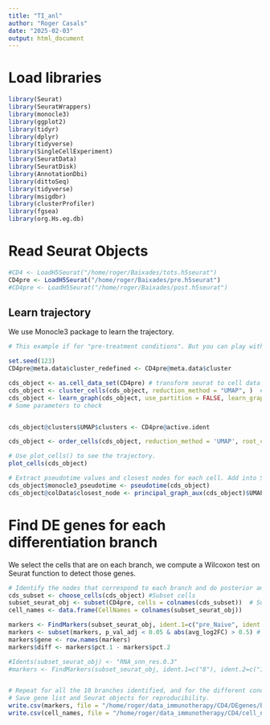 ```yaml
---
title: "TI_anl"
author: "Roger Casals"
date: "2025-02-03"
output: html_document
---
```




# Load libraries

```r

library(Seurat)
library(SeuratWrappers)
library(monocle3)
library(ggplot2)
library(tidyr)
library(dplyr)
library(tidyverse)
library(SingleCellExperiment)
library(SeuratData)
library(SeuratDisk)
library(AnnotationDbi)
library(dittoSeq)
library(tidyverse)
library(msigdbr)
library(clusterProfiler)
library(fgsea)
library(org.Hs.eg.db)


```


# Read Seurat Objects

```r

#CD4 <- LoadH5Seurat("/home/roger/Baixades/tots.h5seurat")
CD4pre <- LoadH5Seurat("/home/roger/Baixades/pre.h5seurat")
#CD4pre <- LoadH5Seurat("/home/roger/Baixades/post.h5seurat")
```




## Learn trajectory
We use Monocle3 package to learn the trajectory. 

```r
# This example if for "pre-treatment conditions". But you can play with any comparision. 

set.seed(123)
CD4pre@meta.data$cluster_redefined <- CD4pre@meta.data$cluster

cds_object <- as.cell_data_set(CD4pre) # transform seurat to cell data object (input for monocle)
cds_object <- cluster_cells(cds_object, reduction_method = "UMAP", )  # Cluster cells (necessary to learn graph)
cds_object <- learn_graph(cds_object, use_partition = FALSE, learn_graph_control = list(euclidean_distance_ratio=2, minimal_branch_len=5, prune_graph=TRUE)) # Learn graph on an unsupervised manner. 
# Some parameters to check 


cds_object@clusters$UMAP$clusters <- CD4pre@active.ident

cds_object <- order_cells(cds_object, reduction_method = 'UMAP', root_cells = colnames(cds_object[,clusters(cds_object) == "pre_Naive"]))  # We set up the root as naive cells.

# Use plot_cells() to see the trajectory. 
plot_cells(cds_object)

# Extract pseudotime values and closest nodes for each cell. Add into Seurat's object for further pre-processing
cds_object$monocle3_pseudotime <- pseudotime(cds_object)
cds_object@colData$closest_node <- principal_graph_aux(cds_object)$UMAP$pr_graph_cell_proj_closest_vertex

```



# Find DE genes for each differentiation branch
We select the cells that are on each branch, we compute a Wilcoxon test on Seurat function to detect those genes. 

```r
# Identify the nodes that correspond to each branch and do posterior analysis
cds_subset <- choose_cells(cds_object) #Subset cells
subset_seurat_obj <- subset(CD4pre, cells = colnames(cds_subset))  # Subset Seurat object
cell_names <- data.frame(CellNames = colnames(subset_seurat_obj))

markers <- FindMarkers(subset_seurat_obj, ident.1=c("pre_Naive", ident.2=c("pre_Th17")))  # Find DE genes based on Wilcoxon test based on the different conditions.
markers <- subset(markers, p_val_adj < 0.05 & abs(avg_log2FC) > 0.5) # Subset only the adjusted significative genes.
markers$gene <- row.names(markers)
markers$diff <- markers$pct.1 - markers$pct.2

#Idents(subset_seurat_obj) <- "RNA_snn_res.0.3"
#markers <- FindMarkers(subset_seurat_obj, ident.1=c("8"), ident.2=c("1"))  # Find DE genes based on Wilcoxon test based on the different conditions.


# Repeat for all the 10 branches identified, and for the different conditions. 
# Save gene list and Seurat objects for reproducibility. 
write.csv(markers, file = "/home/roger/data_immunotherapy/CD4/DEgenes/branch2.csv", row.names = FALSE)
write.csv(cell_names, file = "/home/roger/data_immunotherapy/CD4/cell_names/branch2.csv", row.names = FALSE)

```

